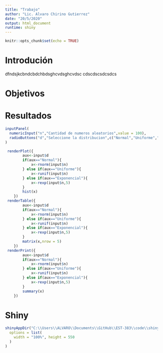 ```yaml
---
title: "Trabajo"
author: "Lic. Alvaro Chirino Gutierrez"
date: "20/5/2020"
output: html_document
runtime: shiny
---
```


```r
knitr::opts_chunk$set(echo = TRUE)
```

# Introdución

dfndsjkcbndcbdchbdsghcvdsghcvdsc
cdscdscsdcsdcs

# Objetivos

# Resultados

```r
inputPanel(
  numericInput("n","Cantidad de numeros aleatorios",value = 100),
  radioButtons("d","Seleccione la distribucion",c("Normal","Uniforme","Exponencial"))
)

 renderPlot({
        aux<-input$d
        if(aux=="Normal"){
            x<-rnorm(input$n)
        } else if(aux=="Uniforme"){
            x<-runif(input$n)
        } else if(aux=="Exponencial"){
            x<-rexp(input$n,5)
        }
        hist(x)
    })
 renderTable({
        aux<-input$d
        if(aux=="Normal"){
            x<-rnorm(input$n)
        } else if(aux=="Uniforme"){
            x<-runif(input$n)
        } else if(aux=="Exponencial"){
            x<-rexp(input$n,5)
        }
        matrix(x,nrow = 5)
    })
 renderPrint({
        aux<-input$d
        if(aux=="Normal"){
            x<-rnorm(input$n)
        } else if(aux=="Uniforme"){
            x<-runif(input$n)
        } else if(aux=="Exponencial"){
            x<-rexp(input$n,5)
        }
        summary(x)
    })
```

# Shiny 

```r
shinyAppDir("C:\\Users\\ALVARO\\Documents\\GitHub\\EST-383\\code\\shiny\\dist",
  options = list(
    width = "100%", height = 550
  )
)
```
